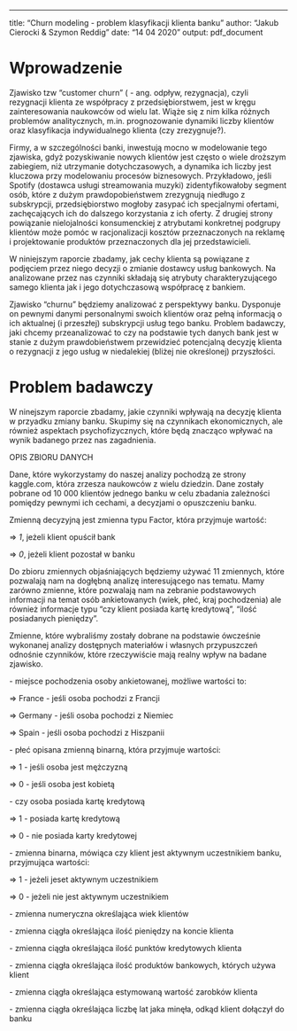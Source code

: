---
title: "Churn modeling - problem klasyfikacji klienta banku"
author: "Jakub Cierocki & Szymon Reddig"
date: "14 04 2020"
output: pdf_document


# Wprowadzenie

Zjawisko tzw "customer churn" (\textit{churn} - ang. odpływ, rezygnacja), czyli rezygnacji klienta ze  współpracy z przedsiębiorstwem, jest w kręgu zainteresowania naukowców od wielu lat. Wiąże się z nim kilka różnych problemów analitycznych, m.in. prognozowanie dynamiki liczby klientów oraz klasyfikacja indywidualnego klienta (czy zrezygnuje?).

Firmy, a w szczególności banki, inwestują mocno w modelowanie tego zjawiska, gdyż pozyskiwanie nowych klientów jest często o wiele droższym zabiegiem, niż utrzymanie dotychczasowych, a dynamika ich liczby jest kluczowa przy modelowaniu procesów biznesowych. Przykładowo, jeśli Spotify (dostawca usługi streamowania muzyki) zidentyfikowałoby segment osób, które z dużym prawdopobieństwem zrezygnują niedługo z subskrypcji, przedsiębiorstwo mogłoby zasypać ich specjalnymi ofertami, zachęcających ich do dalszego korzystania z ich oferty. Z drugiej strony powiązanie nielojalności konsumenckiej z atrybutami konkretnej podgrupy klientów może pomóc w racjonalizacji kosztów przeznaczonych na reklamę i projektowanie produktów przeznaczonych dla jej przedstawicieli.

W niniejszym raporcie zbadamy, jak cechy klienta są powiązane z podjęciem przez niego decyzji o zmianie dostawcy usług bankowych. Na analizowane przez nas czynniki składają się atrybuty charakteryzującego samego klienta jak i jego dotychczasową współpracę z bankiem.

Zjawisko "churnu" będziemy analizować z perspektywy banku. Dysponuje on pewnymi danymi personalnymi swoich klientów oraz pełną informacją o ich aktualnej (i przeszłej) subskrypcji usług tego banku. Problem badawczy, jaki chcemy przeanalizować to czy na podstawie tych danych bank jest w stanie z dużym prawdobieństwem przewidzieć potencjalną decyzję klienta o rezygnacji z jego usług w niedalekiej (bliżej nie określonej) przyszłości.

# Problem badawczy

W ninejszym raporcie zbadamy, jakie czynniki wpływają na decyzję klienta w przyadku zmiany banku. Skupimy się na czynnikach ekonomicznych, ale również aspektach psychofizycznych, które będą znacząco wpływać na wynik badanego przez nas zagadnienia.

OPIS ZBIORU DANYCH

Dane, które wykorzystamy do naszej analizy pochodzą ze strony kaggle.com, która zrzesza naukowców z wielu dziedzin. Dane zostały pobrane od 10 000 klientów jednego banku w celu zbadania zależności pomiędzy pewnymi ich cechami, a decyzjami o opuszczeniu banku.

Zmienną decyzyjną jest zmienna \textit{EXIT} typu Factor, która przyjmuje wartość:

$\Rightarrow$ *1*, jeżeli klient opuścił bank

$\Rightarrow$ *0*, jeżeli klient pozostał w banku

Do zbioru zmiennych objaśniających będziemy używać 11 zmiennych, które pozwalają nam na dogłębną analizę interesującego nas tematu. Mamy zarówno zmienne, które pozwalają nam na zebranie podstawowych informacji na temat osób ankietowanych (wiek, płeć, kraj pochodzenia) ale również informacje typu "czy klient posiada kartę kredytową", "ilość posiadanych pieniędzy".

Zmienne, które wybraliśmy zostały dobrane na podstawie ówcześnie wykonanej analizy dostępnych materiałów i własnych przypuszczeń odnośnie czynników, które rzeczywiście mają realny wpływ na badane zjawisko.\newline

   \textit{Geography} - miejsce pochodzenia osoby ankietowanej, możliwe wartości to:\newline 
  
  $\Rightarrow$ France - jeśli osoba pochodzi z Francji
  
  $\Rightarrow$ Germany - jeśli osoba pochodzi z Niemiec
  
  $\Rightarrow$ Spain - jeśli osoba pochodzi z Hiszpanii\newline
  
  
  \textit{Gender} - płeć opisana zmienną binarną, która przyjmuje wartości:\newline
  
  
  $\Rightarrow$ 1 - jeśli osoba jest mężczyzną
  
  $\Rightarrow$ 0 - jeśli osoba jest kobietą\newline
  
  
  \textit{HasCrCard} - czy osoba posiada kartę kredytową\newline
  
  
  $\Rightarrow$ 1 - posiada kartę kredytową
  
  $\Rightarrow$ 0 - nie posiada karty kredytowej\newline
  
  
  \textit{IsActiveMember} - zmienna binarna, mówiąca czy klient jest aktywnym uczestnikiem banku, przyjmująca wartości:\newline
  
  
  $\Rightarrow$ 1 - jeżeli jeset aktywnym uczestnikiem
  
  $\Rightarrow$ 0 - jeżeli nie jest aktywnym uczestnikiem\newline
  
  
  \textit{Age} - zmienna numeryczna określająca wiek klientów\newline
  
  
  \textit{Balance} - zmienna ciągła określająca ilość pieniędzy na koncie klienta\newline
  
  
  \textit{CreditScore} - zmienna ciągła określająca ilość punktów kredytowych klienta\newline
  
  
  \textit{NumOfProducts} - zmienna ciągła określająca ilość produktów bankowych, których używa klient\newline
  
  
  \textit{EstimatedSalary} - zmienna ciągła określająca estymowaną wartość zarobków klienta\newline
  
  
  \textit{Tenure} - zmienna ciągła określająca liczbę lat jaka minęła, odkąd klient dołączył do banku\newline


